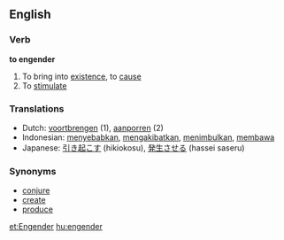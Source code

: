 ==English==

===Verb===
'''to engender'''

# To bring into [[existence]], to [[cause]]
# To [[stimulate]]


===Translations===
*Dutch: [[voortbrengen]] (1), [[aanporren]] (2)
*Indonesian: [[sebab|menyebabkan]], [[akibat|mengakibatkan]], [[timbul|menimbulkan]], [[bawa|membawa]]
*Japanese: [[引き起こす]] (hikiokosu), [[発生させる]] (hassei saseru)

===Synonyms===
*[[conjure]]
*[[create]]
*[[produce]]

[[et:Engender]]
[[hu:engender]]